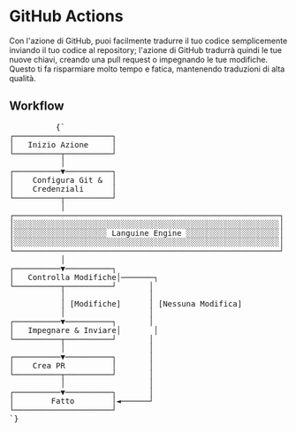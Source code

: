 # GitHub Actions

Con l'azione di GitHub, puoi facilmente tradurre il tuo codice semplicemente inviando il tuo codice al repository; l'azione di GitHub tradurrà quindi le tue nuove chiavi, creando una pull request o impegnando le tue modifiche.
Questo ti fa risparmiare molto tempo e fatica, mantenendo traduzioni di alta qualità.


## Workflow
<div className="flex flex-col items-center justify-center p-4 mt-10 h-[400px] sm:h-[500px] md:h-[650px]">
        <pre
          className="p-4 text-sm leading-5 scale-[0.5] sm:scale-[0.65] md:scale-90 transform-gpu"
          style={{
            fontFamily: "monospace",
            whiteSpace: "pre",
            textAlign: "left",
          }}
        >
          {`
┌─────────────────────┐
│   Inizio Azione     │
└──────────┬──────────┘
           │
┌──────────▼──────────┐
│    Configura Git &  │
│    Credenziali      │
└──────────┬──────────┘
           │
┌─────────────────────────────────────────────────────────┐
│░░░░░░░░░░░░░░░░░░░░░░░░░░░░░░░░░░░░░░░░░░░░░░░░░░░░░░░░░│
│░░░░░░░░░░░░░░░░░░░░ Languine Engine ░░░░░░░░░░░░░░░░░░░░│
│░░░░░░░░░░░░░░░░░░░░░░░░░░░░░░░░░░░░░░░░░░░░░░░░░░░░░░░░░│
└─────────────────────────────────────────────────────────┘
           │
┌──────────▼──────────┐
│   Controlla Modifiche│───────┐
└──────────┬──────────┘       │
           │                  │
           │ [Modifiche]      │ [Nessuna Modifica]
           │                  │
┌──────────▼──────────┐       │
│   Impegnare & Inviare│       │
└──────────┬──────────┘       │
           │                  │
┌──────────▼──────────┐       │
│    Crea PR          │       │
└──────────┬──────────┘       │
           │                  │
┌──────────▼──────────┐       │
│        Fatto        │◄──────┘
└─────────────────────┘
`}
        </pre>
      </div>
